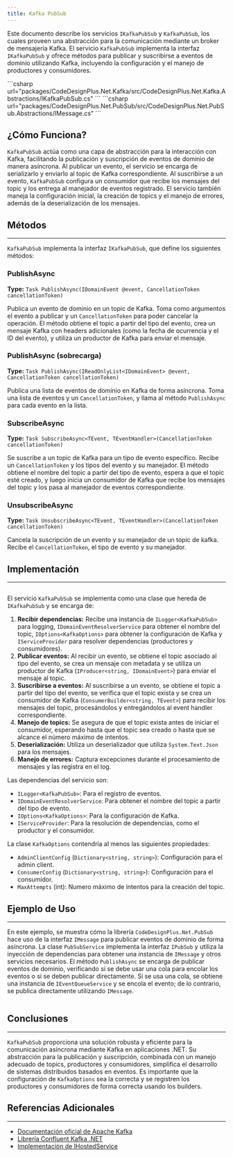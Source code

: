 ```yaml
---
title: Kafka PubSub
---
```



Este documento describe los servicios `IKafkaPubSub` y `KafkaPubSub`, los cuales proveen una abstracción para la comunicación mediante un broker de mensajería Kafka. El servicio `KafkaPubSub` implementa la interfaz `IKafkaPubSub` y ofrece métodos para publicar y suscribirse a eventos de dominio utilizando Kafka, incluyendo la configuración y el manejo de productores y consumidores.


<Tabs>
    <TabItem label="IKafkaPubSub">
    ```csharp url="packages/CodeDesignPlus.Net.Kafka/src/CodeDesignPlus.Net.Kafka.Abstractions/IKafkaPubSub.cs"
    ```
    </TabItem>
    <TabItem label="IMessage">
    ```csharp url="packages/CodeDesignPlus.Net.PubSub/src/CodeDesignPlus.Net.PubSub.Abstractions/IMessage.cs"
    ```
    </TabItem>
</Tabs>

## ¿Cómo Funciona?

`KafkaPubSub` actúa como una capa de abstracción para la interacción con Kafka, facilitando la publicación y suscripción de eventos de dominio de manera asíncrona. Al publicar un evento, el servicio se encarga de serializarlo y enviarlo al topic de Kafka correspondiente.  Al suscribirse a un evento, `KafkaPubSub` configura un consumidor que recibe los mensajes del topic y los entrega al manejador de eventos registrado. El servicio también maneja la configuración inicial, la creación de topics y el manejo de errores, además de la deserialización de los mensajes.

## Métodos
---

`KafkaPubSub` implementa la interfaz `IKafkaPubSub`, que define los siguientes métodos:

### PublishAsync
**Type:** `Task PublishAsync(IDomainEvent @event, CancellationToken cancellationToken)`

Publica un evento de dominio en un topic de Kafka. Toma como argumentos el evento a publicar y un `CancellationToken` para poder cancelar la operación. El método obtiene el topic a partir del tipo del evento, crea un mensaje Kafka con headers adicionales (como la fecha de ocurrencia y el ID del evento), y utiliza un productor de Kafka para enviar el mensaje.

### PublishAsync (sobrecarga)
**Type:** `Task PublishAsync(IReadOnlyList<IDomainEvent> @event, CancellationToken cancellationToken)`

Publica una lista de eventos de dominio en Kafka de forma asíncrona.  Toma una lista de eventos y un `CancellationToken`, y llama al método `PublishAsync` para cada evento en la lista.

### SubscribeAsync
**Type:** `Task SubscribeAsync<TEvent, TEventHandler>(CancellationToken cancellationToken)`

Se suscribe a un topic de Kafka para un tipo de evento específico. Recibe un `CancellationToken` y los tipos del evento y su manejador. El método obtiene el nombre del topic a partir del tipo de evento, espera a que el topic esté creado, y luego inicia un consumidor de Kafka que recibe los mensajes del topic y los pasa al manejador de eventos correspondiente.

### UnsubscribeAsync
**Type:** `Task UnsubscribeAsync<TEvent, TEventHandler>(CancellationToken cancellationToken)`

Cancela la suscripción de un evento y su manejador de un topic de kafka. Recibe el `CancellationToken`, el tipo de evento y su manejador.

## Implementación
---

```csharp url="packages/CodeDesignPlus.Net.Kafka/src/CodeDesignPlus.Net.Kafka/Services/KafkaPubSub.cs"
```

El servicio `KafkaPubSub` se implementa como una clase que hereda de `IKafkaPubSub` y se encarga de:

1.  **Recibir dependencias:**  Recibe una instancia de `ILogger<KafkaPubSub>` para logging,  `IDomainEventResolverService` para obtener el nombre del topic,  `IOptions<KafkaOptions>` para obtener la configuración de Kafka y `IServiceProvider` para resolver dependencias (productores y consumidores).
2.  **Publicar eventos:** Al recibir un evento, se obtiene el topic asociado al tipo del evento, se crea un mensaje con metadata y se utiliza un productor de Kafka (`IProducer<string, IDomainEvent>`) para enviar el mensaje al topic.
3.  **Suscribirse a eventos:** Al suscribirse a un evento, se obtiene el topic a partir del tipo del evento, se verifica que el topic exista y se crea un consumidor de Kafka (`ConsumerBuilder<string, TEvent>`) para recibir los mensajes del topic,  procesándolos y entregándolos al event handler correspondiente.
4.  **Manejo de topics:** Se asegura de que el topic exista antes de iniciar el consumidor, esperando hasta que el topic sea creado o hasta que se alcance el número máximo de intentos.
5. **Deserialización:** Utiliza un deserializador que utiliza `System.Text.Json` para los mensajes.
6.  **Manejo de errores:** Captura excepciones durante el procesamiento de mensajes y las registra en el log.

Las dependencias del servicio son:

- `ILogger<KafkaPubSub>`: Para el registro de eventos.
- `IDomainEventResolverService`: Para obtener el nombre del topic a partir del tipo de evento.
- `IOptions<KafkaOptions>`: Para la configuración de Kafka.
- `IServiceProvider`: Para la resolución de dependencias, como el productor y el consumidor.

La clase `KafkaOptions` contendría al menos las siguientes propiedades:
- `AdminClientConfig` (`Dictionary<string, string>`): Configuración para el admin client.
- `ConsumerConfig` (`Dictionary<string, string>`): Configuración para el consumidor.
- `MaxAttempts` (int): Numero máximo de intentos para la creación del topic.

## Ejemplo de Uso
---

En este ejemplo, se muestra cómo la librería `CodeDesignPlus.Net.PubSub` hace uso de la interfaz `IMessage` para publicar eventos de dominio de forma asíncrona. La clase `PubSubService` implementa la interfaz `IPubSub` y utiliza la inyección de dependencias para obtener una instancia de `IMessage` y otros servicios necesarios. El método `PublishAsync` se encarga de publicar eventos de dominio, verificando si se debe usar una cola para encolar los eventos o si se deben publicar directamente. Si se usa una cola, se obtiene una instancia de `IEventQueueService` y se encola el evento; de lo contrario, se publica directamente utilizando `IMessage`. 

```csharp url="packages/CodeDesignPlus.Net.PubSub/src/CodeDesignPlus.Net.PubSub/Services/PubSubService.cs"

```


## Conclusiones
---

`KafkaPubSub` proporciona una solución robusta y eficiente para la comunicación asíncrona mediante Kafka en aplicaciones .NET. Su abstracción para la publicación y suscripción, combinada con un manejo adecuado de topics, productores y consumidores, simplifica el desarrollo de sistemas distribuidos basados en eventos. Es importante que la configuración de `KafkaOptions` sea la correcta y se registren los productores y consumidores de forma correcta usando los builders.

## Referencias Adicionales
---

- [Documentación oficial de Apache Kafka](https://kafka.apache.org/documentation/)
- [Librería Confluent Kafka .NET](https://github.com/confluentinc/confluent-kafka-dotnet)
- [Implementación de IHostedService](https://learn.microsoft.com/en-us/dotnet/core/extensions/hosted-services)
